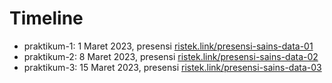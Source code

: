 # Timeline

- praktikum-1: 1 Maret 2023, presensi [ristek.link/presensi-sains-data-01](https://ristek.link/presensi-sains-data-01)
- praktikum-2: 8 Maret 2023, presensi [ristek.link/presensi-sains-data-02](https://ristek.link/presensi-sains-data-02)
- praktikum-3: 15 Maret 2023, presensi [ristek.link/presensi-sains-data-03](https://ristek.link/presensi-sains-data-03)

